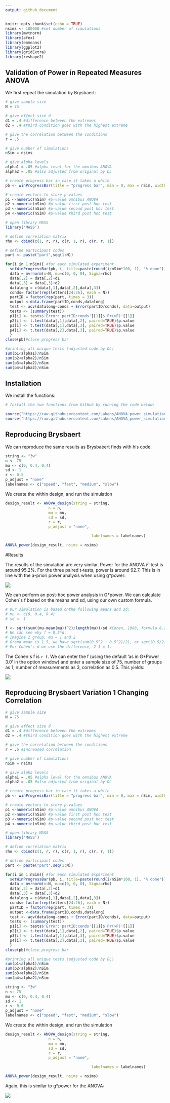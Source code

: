 ```yaml
---
output: github_document
---
```


```r
knitr::opts_chunk$set(echo = TRUE)
nsims <- 100000 #set number of simulations
library(mvtnorm)
library(afex)
library(emmeans)
library(ggplot2)
library(gridExtra)
library(reshape2)

```

## Validation of Power in Repeated Measures ANOVA

We first repeat the simulation by Brysbaert:

```r
# give sample size
N = 75

# give effect size d
d1 = .4 #difference between the extremes
d2 = .4 #third condition goes with the highest extreme

# give the correlation between the conditions
r = .5

# give number of simulations
nSim = nsims

# give alpha levels
alpha1 = .05 #alpha level for the omnibus ANOVA
alpha2 = .05 #also adjusted from original by DL

# create progress bar in case it takes a while
pb <- winProgressBar(title = "progress bar", min = 0, max = nSim, width = 300)

# create vectors to store p-values
p1 <-numeric(nSim) #p-value omnibus ANOVA
p2 <-numeric(nSim) #p-value first post hoc test
p3 <-numeric(nSim) #p-value second post hoc test
p4 <-numeric(nSim) #p-value third post hoc test

# open library MASS
library('MASS')

# define correlation matrix
rho <- cbind(c(1, r, r), c(r, 1, r), c(r, r, 1))

# define participant codes
part <- paste("part",seq(1:N))

for(i in 1:nSim){ #for each simulated experiment
  setWinProgressBar(pb, i, title=paste(round(i/nSim*100, 1), "% done"))
  data = mvrnorm(n=N, mu=c(0, 0, 0), Sigma=rho)
  data[,2] = data[,2]+d1
  data[,3] = data[,3]+d2
  datalong = c(data[,1],data[,2],data[,3])
  conds= factor(rep(letters[24:26], each = N))
  partID = factor(rep(part, times = 3))
  output <-data.frame(partID,conds,datalong)
  test <- aov(datalong~conds + Error(partID/conds), data=output)
  tests <- (summary(test))
  p1[i] <- tests$'Error: partID:conds'[[1]]$'Pr(>F)'[[1]]
  p2[i] <- t.test(data[,1],data[,2], paired=TRUE)$p.value
  p3[i] <- t.test(data[,1],data[,3], paired=TRUE)$p.value
  p4[i] <- t.test(data[,2],data[,3], paired=TRUE)$p.value
  }
close(pb)#close progress bar

#printing all unique tests (adjusted code by DL)
sum(p1<alpha1)/nSim
sum(p2<alpha2)/nSim
sum(p3<alpha2)/nSim
sum(p4<alpha2)/nSim

```

## Installation

We install the functions:

```r
# Install the two functions from GitHub by running the code below:

source("https://raw.githubusercontent.com/Lakens/ANOVA_power_simulation/master/ANOVA_design.R")
source("https://raw.githubusercontent.com/Lakens/ANOVA_power_simulation/master/ANOVA_power.R")
```

## Reproducing Brysbaert

We can reproduce the same results as Brysbaeert finds with his code: 


```r

string <- "3w"
n <- 75
mu <- c(0, 0.4, 0.4)
sd <- 1
r <- 0.5
p_adjust = "none"
labelnames <- c("speed", "fast", "medium", "slow")

```
We create the within design, and run the simulation

```r
design_result <- ANOVA_design(string = string,
                   n = n, 
                   mu = mu, 
                   sd = sd, 
                   r = r, 
                   p_adjust = "none",

                                      labelnames = labelnames)

ANOVA_power(design_result, nsims = nsims)

```

#Results

The results of the simulation are very similar. Power for the ANOVA *F*-test is around 95.2%. For the three paired t-tests, power is around 92.7. This is in line with the a-priori power analysis when using g*power:

![](screenshots/gpower_2.png)

We can perform an post-hoc power analysis in G*power. We can calculate Cohen´s f based on the means and sd, using our own custom formula. 

```r
# Our simulation is based onthe following means and sd:
# mu <- c(0, 0.4, 0.4)
# sd <- 1

f <- sqrt(sum((mu-mean(mu))^2)/length(mu))/sd #Cohen, 1988, formula 8.2.1 and 8.2.2
# We can see why f = 0.5*d. 
# Imagine 2 group, mu = 1 and 2
# Grand mean is 1.5, we have sqrt(sum(0.5^2 + 0.5^2)/2), or sqrt(0.5/2), = 0.5. 
# For Cohen's d we use the difference, 2-1 = 1. 

```

The Cohen´s f is `r f`. We can enter the f (using the default 'as in G*Power 3.0' in the option window) and enter a sample size of 75, number of groups as 1, number of measurements as 3, correlation as 0.5. This yields: 

![](screenshots/gpower_3.png)


## Reproducing Brysbaert Variation 1 Changing Correlation

```r
# give sample size
N = 75

# give effect size d
d1 = .4 #difference between the extremes
d2 = .4 #third condition goes with the highest extreme

# give the correlation between the conditions
r = .6 #increased correlation

# give number of simulations
nSim = nsims

# give alpha levels
alpha1 = .05 #alpha level for the omnibus ANOVA
alpha2 = .05 #also adjusted from original by DL

# create progress bar in case it takes a while
pb <- winProgressBar(title = "progress bar", min = 0, max = nSim, width = 300)

# create vectors to store p-values
p1 <-numeric(nSim) #p-value omnibus ANOVA
p2 <-numeric(nSim) #p-value first post hoc test
p3 <-numeric(nSim) #p-value second post hoc test
p4 <-numeric(nSim) #p-value third post hoc test

# open library MASS
library('MASS')

# define correlation matrix
rho <- cbind(c(1, r, r), c(r, 1, r), c(r, r, 1))

# define participant codes
part <- paste("part",seq(1:N))

for(i in 1:nSim){ #for each simulated experiment
  setWinProgressBar(pb, i, title=paste(round(i/nSim*100, 1), "% done"))
  data = mvrnorm(n=N, mu=c(0, 0, 0), Sigma=rho)
  data[,2] = data[,2]+d1
  data[,3] = data[,3]+d2
  datalong = c(data[,1],data[,2],data[,3])
  conds= factor(rep(letters[24:26], each = N))
  partID = factor(rep(part, times = 3))
  output <-data.frame(partID,conds,datalong)
  test <- aov(datalong~conds + Error(partID/conds), data=output)
  tests <- (summary(test))
  p1[i] <- tests$'Error: partID:conds'[[1]]$'Pr(>F)'[[1]]
  p2[i] <- t.test(data[,1],data[,2], paired=TRUE)$p.value
  p3[i] <- t.test(data[,1],data[,3], paired=TRUE)$p.value
  p4[i] <- t.test(data[,2],data[,3], paired=TRUE)$p.value
  }
close(pb)#close progress bar

#printing all unique tests (adjusted code by DL)
sum(p1<alpha1)/nSim
sum(p2<alpha2)/nSim
sum(p3<alpha2)/nSim
sum(p4<alpha2)/nSim

```

```r

string <- "3w"
n <- 75
mu <- c(0, 0.4, 0.4)
sd <- 1
r <- 0.6
p_adjust = "none"
labelnames <- c("speed", "fast", "medium", "slow")

```
We create the within design, and run the simulation

```r
design_result <- ANOVA_design(string = string,
                   n = n, 
                   mu = mu, 
                   sd = sd, 
                   r = r, 
                   p_adjust = "none",

                                      labelnames = labelnames)

ANOVA_power(design_result, nsims = nsims)

```

Again, this is similar to g*power for the ANOVA:

![](screenshots/gpower_4.png)
